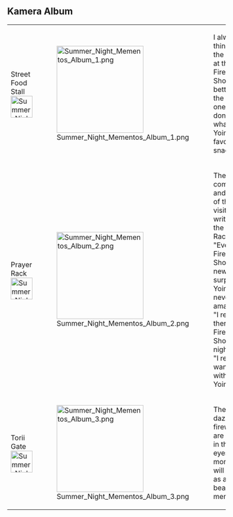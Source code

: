 {{EventTabs}}

{{Quote|Traveler, there's another fireworks show tonight!<br />Let's bring along a [[Kamera]] to take some pictures this time!|[[Yoimiya]]}}

==Kamera Album==
{|class="wikitable tdc1 tdc2"
|Street Food Stall<br />[[File:Summer Night Mementos Icon 1.png|50px]]
|[[File:Summer Night Mementos Album 1.png|200px]]
|I always think that the snacks at the Fireworks Show taste better than the usual ones. But I don't know what Yoimiya's favorite snack is...
|-
|Prayer Rack<br />[[File:Summer Night Mementos Icon 2.png|50px]]
|[[File:Summer Night Mementos Album 2.png|200px]]
|The compliments and wishes of the visitors are written on the Prayer Rack:<br />"Every Fireworks Show brings new surprises. Yoimiya never fails to amaze us!"<br />"I really wish there was a Fireworks Show every night."<br />"I really want to play with Yoimiya!"
|-
|Torii Gate<br />[[File:Summer Night Mementos Icon 3.png|50px]]
|[[File:Summer Night Mementos Album 3.png|200px]]
|The dazzling fireworks are reflected in the girl's eyes, a brief moment that will remain as a beautiful memory.
|}